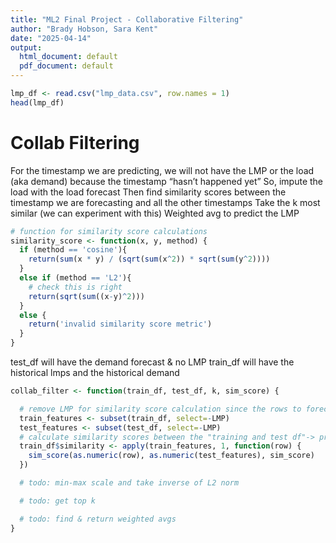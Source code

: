 ```yaml
---
title: "ML2 Final Project - Collaborative Filtering"
author: "Brady Hobson, Sara Kent"
date: "2025-04-14"
output:
  html_document: default
  pdf_document: default
---
```



```r
lmp_df <- read.csv("lmp_data.csv", row.names = 1)
head(lmp_df)
```

# Collab Filtering
For the timestamp we are predicting, we will not have the LMP or the load (aka demand) because the timestamp “hasn’t happened yet”
So, impute the load with the load forecast
Then find similarity scores between the timestamp we are forecasting and all the other timestamps
Take the k most similar (we can experiment with this)
Weighted avg to predict the LMP

```r

# function for similarity score calculations
similarity_score <- function(x, y, method) {
  if (method == 'cosine'){
    return(sum(x * y) / (sqrt(sum(x^2)) * sqrt(sum(y^2))))
  }
  else if (method == 'L2'){
    # check this is right 
    return(sqrt(sum((x-y)^2)))
  }
  else {
    return('invalid similarity score metric')
  }
}
```

test_df will have the demand forecast & no LMP
train_df will have the historical lmps and the historical demand
```r
collab_filter <- function(train_df, test_df, k, sim_score) {

  # remove LMP for similarity score calculation since the rows to forecast will not have LMPs
  train_features <- subset(train_df, select=-LMP)
  test_features <- subset(test_df, select=-LMP)
  # calculate similarity scores between the "training and test df"-> probably rename those for clarity
  train_df$similarity <- apply(train_features, 1, function(row) {
    sim_score(as.numeric(row), as.numeric(test_features), sim_score)
  })

  # todo: min-max scale and take inverse of L2 norm

  # todo: get top k

  # todo: find & return weighted avgs
}
```


